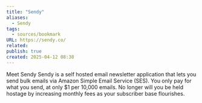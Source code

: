 ```yaml
---
title: "Sendy"
aliases:
  - Sendy
tags:
  - sources/bookmark
URL: https://sendy.co/
related: 
publish: true
created: 2025-04-12 08:38
---
```


Meet Sendy
Sendy is a self hosted email newsletter application that lets you send bulk emails via Amazon Simple Email Service (SES). You only pay for what you send, at only $1 per 10,000 emails. No longer will you be held hostage by increasing monthly fees as your subscriber base flourishes.